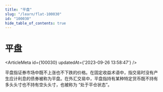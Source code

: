 ```yaml
---
title: "平盘"
slug: "/learn/flat-100030"
id: "100030"
hide_table_of_contents: true
---
```



# 平盘

<ArticleMeta id={100030} updatedAt={'2023-09-26 13:58:47'} />
<div className='border-solid border-b border-t-0 my-4 border-[var(--ifm-color-gray-300)]' />

平盘指证券市场中既不上涨也不下跌的价格。在固定收益术语中，指交易时没有产生应计利息的债券被称为平盘。在外汇交易中，平盘指持有某种特定货币既不持有多头头寸也不持有空头头寸，也被称为 “处于平仓状态”。
